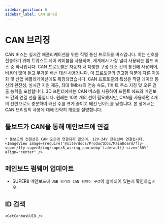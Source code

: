 ```yaml
---
sidebar_position: 6
sidebar_label: CAN 브리징
---
```






# CAN 브리징

CAN 버스는 실시간 애플리케이션을 위한 직렬 통신 프로토콜 버스입니다. 이는 신호를 전송하기 위해 트위스트 페어 케이블을 사용하며, 세계에서 가장 널리 사용되는 필드 버스 중 하나입니다. CAN 프로토콜은 자동차 내 다양한 구성 요소 간의 통신에 사용되어, 비용이 많이 들고 무거운 배선 대신 사용됩니다. 이 프로토콜의 견고함 덕분에 다른 자동화 및 산업 애플리케이션에도 확장되었습니다. CAN 프로토콜의 특성은 직렬 데이터 통신의 완전성, 실시간 지원 제공, 최대 1Mb/s의 전송 속도, 11비트 주소 지정 및 오류 검출 능력을 포함합니다.
3D 프린터에서는 CAN 버스를 사용하여 프린트 헤드와 메인보드 간의 연결 선을 줄입니다. 원래는 10여 개의 선이 필요했지만, CAN을 사용하면 4개의 선만으로도 충분하여 배선 수를 크게 줄이고 배선 난이도를 낮춥니다.
본 장에서는 CAN 브리징의 사용에 대해 간략히 개요를 설명합니다.

## 툴보드가 CAN을 통해 메인보드에 연결

    * 툴보드의 전원선은 CAN 포트에 연결되지 않으며, 12V-24V 전원선에 연결됩니다.
    <ImageView image={require('@site/docs/ProductDoc/MainBoard/fly-super/fly-super8/img/super8_wiring_can.webp').default} size="80%" align="center" />


## 메인보드 펌웨어 업데이트

* SUPER8 메인보드에 `USB 브리징 CAN 펌웨어 구성`이 설치되어 있는지 확인하십시오.

## ID 검색

    <GetCanbusUUID />